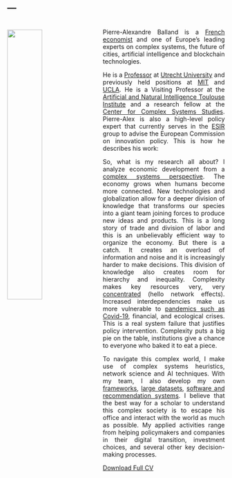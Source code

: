 ---
---

<link rel="stylesheet" href="styles.css" type="text/css">

<img src="images/pierre-alexandre-balland-full.jpg" style="width:40%; border:0px solid; margin-right: 20px ; margin-top: 20px; margin-bottom: 0px" align="left">

<style>
body {
text-align: justify}
</style>

<br>
Pierre-Alexandre Balland is a [French economist](https://scholar.google.com/citations?user=ORZg_McAAAAJ&hl=en&oi=ao) and one of Europe's leading experts on complex systems, the future of cities, artificial intelligence and blockchain technologies.      

He is a [Professor](https://www.uu.nl/staff/PMABalland/Profile) at [Utrecht University](https://www.uu.nl/en) and previously held positions at [MIT](https://www.media.mit.edu/people/balland/overview/) and  [UCLA](https://www.ucla.edu/). He is a Visiting Professor at the [Artificial and Natural Intelligence Toulouse Institute](https://en.univ-toulouse.fr/aniti) and a research fellow at the [Center for Complex Systems Studies](https://www.uu.nl/en/research/centre-for-complex-systems-studies-ccss). Pierre-Alex is also a high-level policy expert that  currently serves in the [ESIR](https://ec.europa.eu/info/research-and-innovation/strategy/support-policy-making/support-eu-research-and-innovation-policy-making/esir_en) group to advise the European Commission on innovation policy. This is how he describes his work:  

So, what is my research all about? I analyze economic development from a [complex systems perspective](https://www.paballand.com/writing). The economy grows when humans become more connected. New technologies and globalization allow for a deeper division of knowledge that transforms our species into a giant team joining forces to produce new ideas and products. This is a long story of trade and division of labor and this is an unbelievably efficient way to organize the economy. But there is a catch. It creates an overload of information and noise and it is increasingly harder to make decisions. This division of knowledge also creates room for hierarchy and inequality. Complexity makes key resources very, very [concentrated](https://www.nature.com/articles/s41562-019-0803-3) (hello network effects). Increased interdependencies make us more vulnerable to [pandemics such as Covid-19](https://www.youtube.com/watch?v=C0YMLBT16n4), financial, and ecological crises. This is a real system failure that justifies policy intervention. Complexity puts a big pie on the table, institutions give a chance to everyone who baked it to eat a piece.    

To navigate this complex world, I make use of complex systems heuristics, network science and AI techniques. With my team, I also develop my own [frameworks](https://www.tandfonline.com/doi/full/10.1080/00343404.2018.1437900), [large datasets](https://dataverse.harvard.edu/dataset.xhtml?persistentId=doi:10.7910/DVN/BPC15W), [software and recommendation systems](https://rdrr.io/github/PABalland/EconGeo/). I believe that the best way for a scholar to understand this complex society is to escape his office and interact with the world as much as possible. My applied activities range from helping policymakers and companies in their digital transition, investment choices, and several other key decision-making processes.  

[Download Full CV](https://www.paballand.com/cv.pdf)
